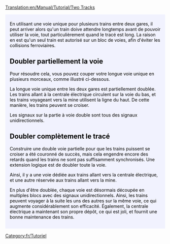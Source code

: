 [[Translation:en/Manual/Tutorial/Two Tracks]]
{{en/Tabs|2|2
|fr/Manual/Tutorial/Deux Quais|1. Deux quais<!--
-->|fr/Manual/Tutorial/Deux Voies|2. Deux voies}}
<div style="padding:.5em 1em 1em 1em; border-top:none; background-color:#f1f2fe; color:#000;">
{{fr/Tutoriel}}
En utilisant une voie unique pour plusieurs trains entre deux gares, il peut arriver alors qu'un train doive attendre longtemps avant de pouvoir utiliser la voie, tout particulièrement quand le tracé est long.
La raison en est qu'un seul train est autorisé sur un bloc de voies, afin d'éviter les collisions ferroviaires.

== Doubler partiellement la voie ==
Pour résoudre cela, vous pouvez couper votre longue voie unique en plusieurs morceaux, comme illustré ci-dessous.
{{en/Phototable|[[File:en/PartlyDoubleTracks.png|400px]]|Voie partiellement doublée.|none}}

La longue voie unique entre les deux gares est partiellement doublée. Les trains allant à la centrale électrique circulent sur la voie du bas, et les trains voyageant vers la mine utilisent la ligne du haut. De cette manière, les trains peuvent se croiser.

Les signaux sur la partie à voie double sont tous des signaux unidirectionnels.

== Doubler complètement le tracé ==
Construire une double voie partielle pour que les trains puissent se croiser a été couronné de succès, mais cela engendre encore des retards quand les trains ne sont pas suffisamment synchronisés. Une extension logique est de doubler toute la voie.
{{en/Phototable|[[File:en/FullyDoubleTracks.png|400px]]|Voie entièrement doublée.|none}}

Ainsi, il y a une voie dédiée aux trains allant vers la centrale électrique, et une autre réservée aux trains allant vers la mine.

En plus d'être doublée, chaque voie est désormais découpée en multiples blocs avec des signaux unidirectionnels. Ainsi, les trains peuvent voyager à la suite les uns des autres sur la même voie, ce qui augmente considérablement son efficacité. Également, la centrale électrique a maintenant son propre dépôt, ce qui est joli, et fournit une bonne maintenance des trains.

</div>
[[Category:fr/Tutoriel]]